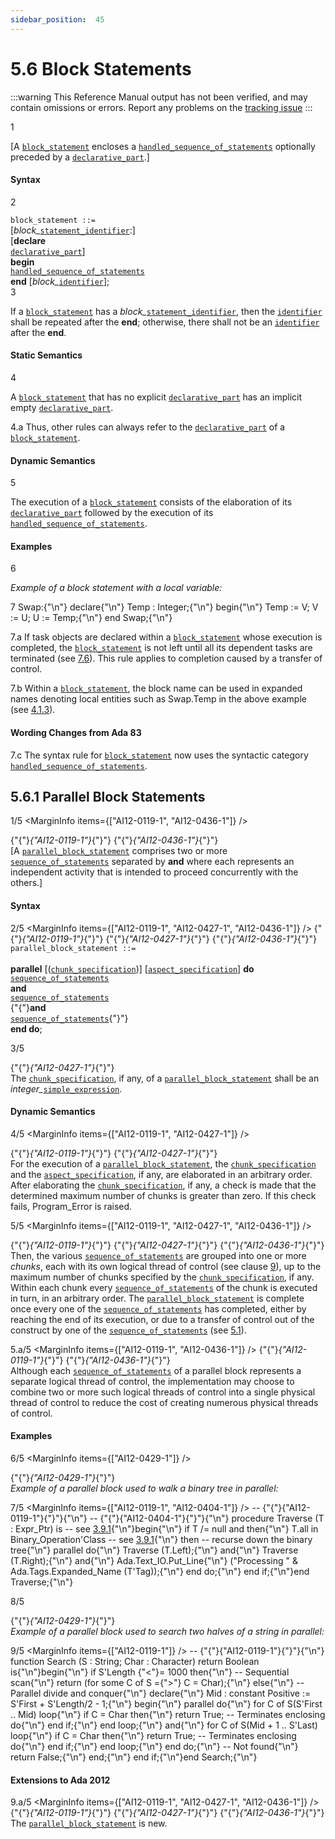 ```yaml
---
sidebar_position:  45
---
```


# 5.6 Block Statements

:::warning
This Reference Manual output has not been verified,
and may contain omissions or errors.
Report any problems on the [tracking issue](https://github.com/ada-lang-io/ada-lang-io/issues/20)
:::


<MarginText>1</MarginText>
<p>[A <code><a href="../AA-5/AA-5.6#S0191">block_statement</a></code> encloses a <code><a href="../AA-11/AA-11.2#S0304">handled_sequence_of_statements</a></code> optionally preceded by a <code><a href="../AA-3/AA-3.11#S0086">declarative_part</a></code>.] <br /></p>


#### Syntax

<MarginText>2</MarginText>

<CodeBlock>
<code>block_statement</code><a id="S0191"></a><code> ::= </code><br />   [<em>block_</em><code><a href="../AA-5/AA-5.1#S0172">statement_identifier</a></code>:]<br />       [<strong>declare</strong><br />            <code><a href="../AA-3/AA-3.11#S0086">declarative_part</a></code>]<br />        <strong>begin</strong><br />            <code><a href="../AA-11/AA-11.2#S0304">handled_sequence_of_statements</a></code><br />        <strong>end</strong> [<em>block_</em><code><a href="../AA-2/AA-2.3#S0002">identifier</a></code>];<br />

</CodeBlock>
<MarginText>3</MarginText>
<p>If a <code><a href="../AA-5/AA-5.6#S0191">block_statement</a></code> has a <em>block_</em><code><a href="../AA-5/AA-5.1#S0172">statement_identifier</a></code>, then the <code><a href="../AA-2/AA-2.3#S0002">identifier</a></code> shall be repeated after the <strong>end</strong>; otherwise, there shall not be an <code><a href="../AA-2/AA-2.3#S0002">identifier</a></code> after the <strong>end</strong>. <br /></p>


#### Static Semantics

<MarginText>4</MarginText>
<p>A <code><a href="../AA-5/AA-5.6#S0191">block_statement</a></code> that has no explicit <code><a href="../AA-3/AA-3.11#S0086">declarative_part</a></code> has an implicit empty <code><a href="../AA-3/AA-3.11#S0086">declarative_part</a></code>. <br /></p>

<MarginText>4.a</MarginText>
<Admonition type="aarm" aarm="ramification" title="Ramification: ">
<strong></strong>Thus, other rules can always refer to the <code><a href="../AA-3/AA-3.11#S0086">declarative_part</a></code> of a <code><a href="../AA-5/AA-5.6#S0191">block_statement</a></code>. <br /></Admonition>


#### Dynamic Semantics

<MarginText>5</MarginText>
<p>The execution of a <code><a href="../AA-5/AA-5.6#S0191">block_statement</a></code> consists of the elaboration of its <code><a href="../AA-3/AA-3.11#S0086">declarative_part</a></code> followed by the execution of its <code><a href="../AA-11/AA-11.2#S0304">handled_sequence_of_statements</a></code>. <br /></p>


#### Examples

<MarginText>6</MarginText>
<p><em>Example of a block statement with a local variable:</em> <br /></p>

<MarginText>7</MarginText>
<CodeBlock language="ada">
Swap:{"\n"}   declare{"\n"}      Temp : Integer;{"\n"}   begin{"\n"}      Temp := V; V := U; U := Temp;{"\n"}   end Swap;{"\n"}

</CodeBlock>
<MarginText>7.a</MarginText>
<Admonition type="aarm" aarm="ramification" title="Ramification: ">
<strong></strong>If task objects are declared within a <code><a href="../AA-5/AA-5.6#S0191">block_statement</a></code> whose execution is completed, the <code><a href="../AA-5/AA-5.6#S0191">block_statement</a></code> is not left until all its dependent tasks are terminated (see <a href="../AA-7/AA-7.6">7.6</a>). This rule applies to completion caused by a transfer of control.<br /></Admonition>

<MarginText>7.b</MarginText>
<Admonition type="aarm" aarm="note" title="Note: ">
Within a <code><a href="../AA-5/AA-5.6#S0191">block_statement</a></code>, the block name can be used in expanded names denoting local entities such as Swap.Temp in the above example (see <a href="../AA-4/AA-4.1#Subclause_4.1.3">4.1.3</a>). <br /></Admonition>


#### Wording Changes from Ada 83

<MarginText>7.c</MarginText>
<Admonition type="aarm" aarm="note" title="Note: ">
The syntax rule for <code><a href="../AA-5/AA-5.6#S0191">block_statement</a></code> now uses the syntactic category <code><a href="../AA-11/AA-11.2#S0304">handled_sequence_of_statements</a></code>. <br /></Admonition>

<a id="Subclause_5.6.1"></a>

## 5.6.1  Parallel Block Statements

<MarginText>1/5</MarginText>
<MarginInfo items={["AI12-0119-1", "AI12-0436-1"]} /><p>{"{"}<em>{"AI12-0119-1"}</em>{"}"} {"{"}<em>{"AI12-0436-1"}</em>{"}"} <br />[A <code><a href="../AA-5/AA-5.6#S0192">parallel_block_statement</a></code> comprises two or more <code><a href="../AA-5/AA-5.1#S0166">sequence_of_statements</a></code> separated by <strong>and</strong> where each represents an independent activity that is intended to proceed concurrently with the others.]<br /></p>


#### Syntax

<MarginText>2/5</MarginText>
<MarginInfo items={["AI12-0119-1", "AI12-0427-1", "AI12-0436-1"]} />
<CodeBlock>
{"{"}<em>{"AI12-0119-1"}</em>{"}"} {"{"}<em>{"AI12-0427-1"}</em>{"}"} {"{"}<em>{"AI12-0436-1"}</em>{"}"} <br /><code>parallel_block_statement</code><a id="S0192"></a><code> ::= </code><br />    <strong>parallel</strong> [(<code><a href="../AA-5/AA-5.5#S0180">chunk_specification</a></code>)] [<code><a href="../AA-13/AA-13.1#S0346">aspect_specification</a></code>] <strong>do</strong><br />       <code><a href="../AA-5/AA-5.1#S0166">sequence_of_statements</a></code><br />    <strong>and</strong><br />       <code><a href="../AA-5/AA-5.1#S0166">sequence_of_statements</a></code><br />   {"{"}<strong>and</strong><br />       <code><a href="../AA-5/AA-5.1#S0166">sequence_of_statements</a></code>{"}"}<br />    <strong>end do</strong>;<br />

</CodeBlock>
<MarginText>3/5</MarginText>
<MarginInfo items={["AI12-0427-1"]} /><p>{"{"}<em>{"AI12-0427-1"}</em>{"}"} <br />The <code><a href="../AA-5/AA-5.5#S0180">chunk_specification</a></code>, if any, of a <code><a href="../AA-5/AA-5.6#S0192">parallel_block_statement</a></code> shall be an <em>integer_</em><code><a href="../AA-4/AA-4.4#S0138">simple_expression</a></code>. <br /></p>


#### Dynamic Semantics

<MarginText>4/5</MarginText>
<MarginInfo items={["AI12-0119-1", "AI12-0427-1"]} /><p>{"{"}<em>{"AI12-0119-1"}</em>{"}"} {"{"}<em>{"AI12-0427-1"}</em>{"}"} <br />For the execution of a <code><a href="../AA-5/AA-5.6#S0192">parallel_block_statement</a></code>, the <code><a href="../AA-5/AA-5.5#S0180">chunk_specification</a></code> and the <code><a href="../AA-13/AA-13.1#S0346">aspect_specification</a></code>, if any, are elaborated in an arbitrary order. After elaborating the <code><a href="../AA-5/AA-5.5#S0180">chunk_specification</a></code>, if any, a check is made that the determined maximum number of chunks is greater than zero. If this check fails, Program_Error is raised. <br /></p>

<MarginText>5/5</MarginText>
<MarginInfo items={["AI12-0119-1", "AI12-0427-1", "AI12-0436-1"]} /><p>{"{"}<em>{"AI12-0119-1"}</em>{"}"} {"{"}<em>{"AI12-0427-1"}</em>{"}"} {"{"}<em>{"AI12-0436-1"}</em>{"}"} <br />Then, the various <code><a href="../AA-5/AA-5.1#S0166">sequence_of_statements</a></code> are grouped into one or more <em>chunks</em>, each with its own logical thread of control (see clause <a href="../AA-9/">9</a>), up to the maximum number of chunks specified by the <code><a href="../AA-5/AA-5.5#S0180">chunk_specification</a></code>, if any. Within each chunk every <code><a href="../AA-5/AA-5.1#S0166">sequence_of_statements</a></code> of the chunk is executed in turn, in an arbitrary order. The <code><a href="../AA-5/AA-5.6#S0192">parallel_block_statement</a></code> is complete once every one of the <code><a href="../AA-5/AA-5.1#S0166">sequence_of_statements</a></code> has completed, either by reaching the end of its execution, or due to a transfer of control out of the construct by one of the <code><a href="../AA-5/AA-5.1#S0166">sequence_of_statements</a></code> (see <a href="../AA-5/AA-5.1">5.1</a>).<br /></p>

<MarginText>5.a/5</MarginText>
<MarginInfo items={["AI12-0119-1", "AI12-0436-1"]} /><Admonition type="aarm" aarm="implementation-note" title="Implementation Note: ">
<strong></strong>{"{"}<em>{"AI12-0119-1"}</em>{"}"} {"{"}<em>{"AI12-0436-1"}</em>{"}"} <br />Although each <code><a href="../AA-5/AA-5.1#S0166">sequence_of_statements</a></code> of a parallel block represents a separate logical thread of control, the implementation may choose to combine two or more such logical threads of control into a single physical thread of control to reduce the cost of creating numerous physical threads of control. <br /></Admonition>


#### Examples

<MarginText>6/5</MarginText>
<MarginInfo items={["AI12-0429-1"]} /><p>{"{"}<em>{"AI12-0429-1"}</em>{"}"} <em><br />Example of a parallel block used to walk a binary tree in parallel:</em><br /></p>

<MarginText>7/5</MarginText>
<MarginInfo items={["AI12-0119-1", "AI12-0404-1"]} /><CodeBlock language="ada">
--  {"{"}{"AI12-0119-1"}{"}"}{"\n"} --  {"{"}{"AI12-0404-1"}{"}"}{"\n"} procedure Traverse (T : Expr_Ptr) is -- see <a href="../AA-3/AA-3.9#Subclause_3.9.1">3.9.1</a>{"\n"}begin{"\n"}   if T /= null and then{"\n"}      T.all in Binary_Operation'Class -- see <a href="../AA-3/AA-3.9#Subclause_3.9.1">3.9.1</a>{"\n"}   then -- recurse down the binary tree{"\n"}      parallel do{"\n"}         Traverse (T.Left);{"\n"}      and{"\n"}         Traverse (T.Right);{"\n"}      and{"\n"}         Ada.Text_IO.Put_Line{"\n"}            ("Processing " & Ada.Tags.Expanded_Name (T'Tag));{"\n"}      end do;{"\n"}   end if;{"\n"}end Traverse;{"\n"}

</CodeBlock>
<MarginText>8/5</MarginText>
<MarginInfo items={["AI12-0429-1"]} /><p>{"{"}<em>{"AI12-0429-1"}</em>{"}"} <em><br />Example of a parallel block used to search two halves of a string in parallel:</em><br /></p>

<MarginText>9/5</MarginText>
<MarginInfo items={["AI12-0119-1"]} /><CodeBlock language="ada">
--  {"{"}{"AI12-0119-1"}{"}"}{"\n"} function Search (S : String; Char : Character) return Boolean is{"\n"}begin{"\n"}   if S'Length {"<"}= 1000 then{"\n"}       -- Sequential scan{"\n"}       return (for some C of S ={">"} C = Char);{"\n"}   else{"\n"}       -- Parallel divide and conquer{"\n"}       declare{"\n"}          Mid : constant Positive := S'First + S'Length/2 - 1;{"\n"}       begin{"\n"}          parallel do{"\n"}             for C of S(S'First .. Mid) loop{"\n"}                if C = Char then{"\n"}                   return True;  -- Terminates enclosing do{"\n"}                end if;{"\n"}             end loop;{"\n"}          and{"\n"}             for C of S(Mid + 1 .. S'Last) loop{"\n"}                if C = Char then{"\n"}                   return True;  -- Terminates enclosing do{"\n"}                end if;{"\n"}             end loop;{"\n"}          end do;{"\n"}          -- Not found{"\n"}          return False;{"\n"}       end;{"\n"}   end if;{"\n"}end Search;{"\n"}

</CodeBlock>

#### Extensions to Ada 2012

<MarginText>9.a/5</MarginText>
<MarginInfo items={["AI12-0119-1", "AI12-0427-1", "AI12-0436-1"]} /><Admonition type="aarm" aarm="note" title="Note: ">
{"{"}<em>{"AI12-0119-1"}</em>{"}"} {"{"}<em>{"AI12-0427-1"}</em>{"}"} {"{"}<em>{"AI12-0436-1"}</em>{"}"} <br />The <code><a href="../AA-5/AA-5.6#S0192">parallel_block_statement</a></code> is new. <br /></Admonition>

